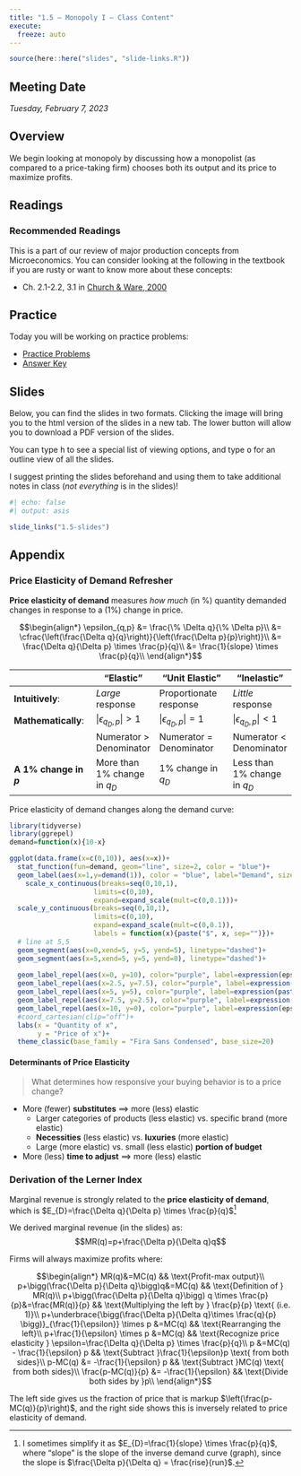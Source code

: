 ```yaml
---
title: "1.5 — Monopoly I — Class Content"
execute:
  freeze: auto
---
```


```r
source(here::here("slides", "slide-links.R"))
```

::: {.callout-note appearance=minimal}
# Meeting Date
*Tuesday, February 7, 2023*
:::

<!--::: callout-warning
# Upcoming Assignment
Please complete the [preliminary survey](/assignments/00-preliminary-survey.qmd) by next class.
:::-->

## <i class="fas fa-info-circle fa-lg"></i> Overview

We begin looking at monopoly by discussing how a monopolist (as compared to a price-taking firm) chooses both its output and its price to maximize profits. 

## <i class="fas fa-book-reader fa-lg"></i> Readings

### Recommended Readings

This is a part of our review of major production concepts from Microeconomics. You can consider looking at the following in the textbook if you are rusty or want to know more about these concepts:   

- <i class="fas fas fa-book"></i> Ch. 2.1-2.2, 3.1 in [Church & Ware, 2000](https://works.bepress.com/jeffrey_church/23/)

## <i class="fas fa-dumbbell"></i> Practice

Today you will be working on practice problems:

- [<i class="fas fa-file-pdf"></i> Practice Problems](../files/practice/1.5-practice-pdf.pdf)
- [<i class="fas fa-file-pdf"></i> Answer Key](../files/practice/1.5-practice-answers.html)


## <i class="fas fa-chalkboard-teacher"></i> Slides

Below, you can find the slides in two formats. Clicking the image will bring you to the html version of the slides in a new tab. The lower button will allow you to download a PDF version of the slides. 

::: callout-tip
You can type <kbd>h</kbd> to see a special list of viewing options, and type <kbd>o</kbd> for an outline view of all the slides.
:::

I suggest printing the slides beforehand and using them to take additional notes in class (*not everything* is in the slides)!

```r
#| echo: false
#| output: asis

slide_links("1.5-slides")
```

## Appendix

### Price Elasticity of Demand Refresher

**Price elasticity of demand** measures *how much* (in %) quantity demanded changes in response to a (1%) change in price.

$$\begin{align*}
\epsilon_{q,p} &= \frac{\% \Delta q}{\% \Delta p}\\
&= \cfrac{\left(\frac{\Delta q}{q}\right)}{\left(\frac{\Delta p}{p}\right)}\\
&= \frac{\Delta q}{\Delta p} \times \frac{p}{q}\\
&= \frac{1}{slope} \times \frac{p}{q}\\
\end{align*}$$


|                 | "Elastic" | "Unit Elastic" | "Inelastic" |
|-----------------|-----------|----------------|------------|
| **Intuitively**:    | *Large* response | Proportionate response | *Little* response |
| **Mathematically**: | $\vert \epsilon_{q_D,p}\vert > 1$ | $\vert \epsilon_{q_D,p}\vert = 1$ | $\vert \epsilon_{q_D,p} \vert < 1$ |
|                 | Numerator $>$ Denominator | Numerator $=$ Denominator | Numerator $<$ Denominator |
| **A 1% change in $p$** | More than 1% change in $q_D$ | 1% change in $q_D$ | Less than 1% change in $q_D$ | 

Price elasticity of demand changes along the demand curve:

```r
library(tidyverse)
library(ggrepel)
demand=function(x){10-x}

ggplot(data.frame(x=c(0,10)), aes(x=x))+
  stat_function(fun=demand, geom="line", size=2, color = "blue")+
  geom_label(aes(x=1,y=demand(1)), color = "blue", label="Demand", size = 6)+
    scale_x_continuous(breaks=seq(0,10,1),
                     limits=c(0,10),
                     expand=expand_scale(mult=c(0,0.1)))+
  scale_y_continuous(breaks=seq(0,10,1),
                     limits=c(0,10),
                     expand=expand_scale(mult=c(0,0.1)),
                     labels = function(x){paste("$", x, sep="")})+
  # line at 5,5 
  geom_segment(aes(x=0,xend=5, y=5, yend=5), linetype="dashed")+
  geom_segment(aes(x=5,xend=5, y=5, yend=0), linetype="dashed")+
  
  geom_label_repel(aes(x=0, y=10), color="purple", label=expression(epsilon == infinity))+
  geom_label_repel(aes(x=2.5, y=7.5), color="purple", label=expression(paste(epsilon > 1, ": Elastic")))+
  geom_label_repel(aes(x=5, y=5), color="purple", label=expression(paste(epsilon == 1, ": Unit Elastic")))+
  geom_label_repel(aes(x=7.5, y=2.5), color="purple", label=expression(paste(epsilon < 1, ": Inelastic")))+
  geom_label_repel(aes(x=10, y=0), color="purple", label=expression(epsilon == 0))+
  #coord_cartesian(clip="off")+
  labs(x = "Quantity of x",
       y = "Price of x")+
  theme_classic(base_family = "Fira Sans Condensed", base_size=20)
```

#### Determinants of Price Elasticity

> What determines how responsive your buying behavior is to a price change?

- More (fewer) **substitutes** $\implies$ more (less) elastic
  - Larger categories of products (less elastic) vs. specific brand (more elastic)
  - **Necessities** (less elastic) vs. **luxuries** (more elastic)
  - Large (more elastic) vs. small (less elastic) **portion of budget**

- More (less) **time to adjust** $\implies$ more (less) elastic


### Derivation of the Lerner Index

Marginal revenue is strongly related to the **price elasticity of demand**, which is $E_{D}=\frac{\Delta q}{\Delta p} \times \frac{p}{q}$^[I sometimes simplify it as $E_{D}=\frac{1}{slope} \times \frac{p}{q}$, where "slope" is the slope of the inverse demand curve (graph), since the slope is $\frac{\Delta p}{\Delta q} = \frac{rise}{run}$.]

We derived marginal revenue (in the slides) as:
$$MR(q)=p+\frac{\Delta p}{\Delta q}q$$

Firms will always maximize profits where: 

$$\begin{align*}
MR(q)&=MC(q) && \text{Profit-max output}\\
p+\bigg(\frac{\Delta p}{\Delta q}\bigg)q&=MC(q) && \text{Definition of } MR(q)\\
p+\bigg(\frac{\Delta p}{\Delta q}\bigg) q \times \frac{p}{p}&=\frac{MR(q)}{p} && \text{Multiplying the left by } \frac{p}{p} \text{ (i.e. 1)}\\
p+\underbrace{\bigg(\frac{\Delta p}{\Delta q}\times \frac{q}{p} \bigg)}_{\frac{1}{\epsilon}} \times p &=MC(q) && \text{Rearranging the left}\\
p+\frac{1}{\epsilon} \times p &=MC(q) && \text{Recognize price elasticity } \epsilon=\frac{\Delta q}{\Delta p} \times \frac{p}{q}\\
p &=MC(q) - \frac{1}{\epsilon} p && \text{Subtract  }\frac{1}{\epsilon}p \text{ from both sides}\\
p-MC(q) &= -\frac{1}{\epsilon} p && \text{Subtract  }MC(q) \text{ from both sides}\\
\frac{p-MC(q)}{p} &= -\frac{1}{\epsilon} && \text{Divide both sides by  }p\\
		\end{align*}$$

The left side gives us the fraction of price that is markup $\left(\frac{p-MC(q)}{p}\right)$, and the right side shows this is inversely related to price elasticity of demand.
<!--## <i class="fas fa-laptop-code"></i> Assignments

### Preliminary Math Survey Due Next Class

Please take the [preliminary survey](/assignment/00-preliminary-survey) on your math background by next class. This will help us all have a productive semester together.
-->